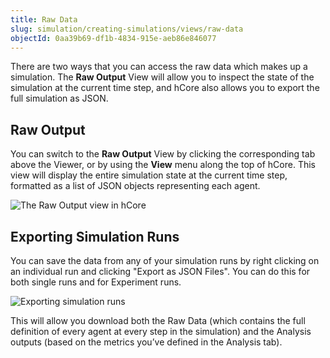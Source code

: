 ```yaml
---
title: Raw Data
slug: simulation/creating-simulations/views/raw-data
objectId: 0aa39b69-df1b-4834-915e-aeb86e846077
---
```


There are two ways that you can access the raw data which makes up a simulation. The **Raw Output** View will allow you to inspect the state of the simulation at the current time step, and hCore also allows you to export the full simulation as JSON.

## Raw Output

You can switch to the **Raw Output** View by clicking the corresponding tab above the Viewer, or by using the **View** menu along the top of hCore. This view will display the entire simulation state at the current time step, formatted as a list of JSON objects representing each agent.

![The Raw Output view in hCore](https://cdn-us1.hash.ai/site/docs/image%20%2837%29.png)

## Exporting Simulation Runs

You can save the data from any of your simulation runs by right clicking on an individual run and clicking "Export as JSON Files". You can do this for both single runs and for Experiment runs.

![Exporting simulation runs](https://cdn-us1.hash.ai/site/docs/export.png)

This will allow you download both the Raw Data (which contains the full definition of every agent at every step in the simulation) and the Analysis outputs (based on the metrics you’ve defined in the Analysis tab).
